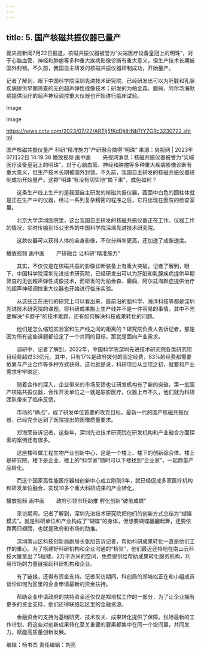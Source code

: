 ```yaml
---
---
---
```

title: 5. 国产核磁共振仪器已量产
---





据央视新闻7月22日报道，核磁共振仪器被誉为“尖端医疗设备皇冠上的明珠”，对于心脑血管、神经和肿瘤等多种重大疾病影像诊断有重大意义，但生产技术长期被国外封锁。不久前，我国自主研发的核磁共振仪器研制成功，开始量产。



记者了解到，眼下中国科学院深圳先进技术研究院，已经研发出可以为肝脏和乳腺疾病提供早期筛查的无创超声弹性成像技术；研发的为帕金森、癫痫、阿尔茨海默病提供治疗的超声神经调控重大仪器也开始进行临床试验。

Image

Image

https://news.cctv.com/2023/07/22/ARTIj5fKdDjtiHNbTfY7GRc3230722.shtml



国产核磁共振仪量产 科研“精准施力”产研融合摘得“明珠”
来源：央视网 | 2023年07月22日 14:19:38
播放视频
画中画
　　央视网消息：核磁共振仪器被誉为“尖端医疗设备皇冠上的明珠”，对于心脑血管、神经和肿瘤等多种重大疾病影像诊断有重大意义，但生产技术长期被国外封锁。不久前，我国自主研发的核磁共振仪器研制成功开始量产。这颗“明珠”有没有切实地“摘下来”，成色如何？



　　这条生产线上生产的是我国自主研发的核磁共振仪器，画面中白色的圆柱体就是正在生产中的仪器，经过一系列复杂精密的程序之后，它将出现在医院的检查室里。



　　北京大学深圳医院里，这台我国自主研发的核磁共振仪器正在工作。仪器工作的情况，实时传输到15公里外的中国科学院深圳先进技术研究院。



　　这款仪器可以获得人体的全身影像，不仅分辨率更高，还加速了成像速度。

播放视频
画中画
　　产研融合 让科研“精准施力”

　　其实，不仅仅是在核磁共振的影像诊断装备上有重大突破。记者了解到，眼下，中国科学院深圳先进技术研究院，已经研发出可以为肝脏和乳腺疾病提供早期筛查的无创超声弹性成像技术，而研发的为帕金森、癫痫、阿尔兹海默症提供治疗的超声神经调控重大仪器也开始进行临床实验。







　　从这些正在进行的研究上可以看出来，最前沿的脑科学、海洋科技等都是深圳先进技术研究院的课题。将科研成果搬上生产线并不是一件容易的事情，其中不光要解决“卡脖子”的技术难题，还有如何解决科技成果转化的问题。



　　他们是怎么缩短实验室和生产线之间的距离的？研究院负责人告诉记者，那是因为所有这些课题都设定了一个共同的目标，那就是面向产业需求。



　　调研中，记者了解到，2022年，中国科学院深圳先进技术研究院各类研究项目经费超过33亿元。其中，只有17%是政府拨付的固定经费，83%的经费都需要依靠与产业合作等多种方式获得。这也就是说，科研项目从立项之初，就要和产业需求牢牢绑定。



　　随着合作的深入，企业带来的市场反馈也让研发机构有了新的突破。第一批国产核磁共振仪器，合作开发单位之一就是联影医疗。仪器上市不久，他们就为科研团队带来了临床反馈。



　　市场的“痛点”，成了研发单位首要的攻克目标。最新一代的国产核磁共振仪器，已经完全达到了医院提出的图像质量要求。

　　郑海荣告诉记者，这些年，深圳先进技术研究院在研发机构和产业融合方面探索的案例还有很多。



　　这座楼叫做工程生物产业创新中心，这是一个楼上、楼下的创新综合体。楼上是研究院、楼下是企业，楼上的“科学家”随时可以下楼找到“企业家”，一起商量产品转化。



　　而这个国家高性能医疗器械创新中心成立刚刚3年，就已经促成多家医疗机构和研发单位融合，实现10多个重大科研成果的产业转化。

播放视频
画中画
　　政府引领市场助推 孵化创新“破茧成蝶”

　　采访期间，记者了解到，深圳先进技术研究院把他们的创新方式总结为“蝴蝶模式”。就是科研单位和产业构成了“蝴蝶”的身体，但想要蝴蝶翩翩起舞，还要依靠两只翅膀，也就是政府和市场的助推。



　　深圳南山区科技创新局副局长张旭告诉记者，帮助科研成果转化一直是他们工作的重心。为了搭建好科研机构和企业沟通的“桥梁”，他们最近还特地在南山云科技大厦拿出了5层楼、2万平方米的空间，免费提供给帮助成果转化服务机构，利用市场的力量链接起科研机构和企业。



　　有了链接，还得有资金支持。记者采访期间，科创局的郑培松正在和小组成员谈论如何为区里的企业申请最新的资金扶持。



　　帮助企业申请政府的扶持资金还仅仅是郑培松工作的一部分，为了让企业拥有更多的资金支持，他们还得联络起区里的金融资源。



　　金融资金的支持为基础研究、技术攻关、成果转化提供了保障。张旭最新的工作计划，将这些对创新成果转化至关重要的要素都集中在同一个空间里，共同发力，赋能高质量创新发展。

 编辑：杨书杰 责任编辑：刘亮

